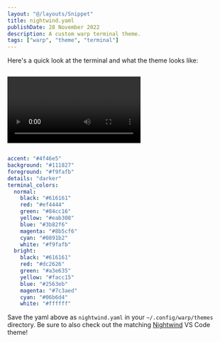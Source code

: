 ```yaml
---
layout: "@/layouts/Snippet"
title: nightwind.yaml
publishDate: 28 November 2022
description: A custom warp terminal theme.
tags: ["warp", "theme", "terminal"]
---
```


Here's a quick look at the terminal and what the theme looks like:

<video controls style="margin: 1em 0;">
    <source src="/video/warp-nightwind-demo.mp4" type="video/mp4"></source>
</video>


```yaml
accent: "#4f46e5"
background: "#111827"
foreground: "#f9fafb"
details: "darker"
terminal_colors:
  normal:
    black: "#616161"
    red: "#ef4444"
    green: "#84cc16"
    yellow: "#eab308"
    blue: "#3b82f6"
    magenta: "#8b5cf6"
    cyan: "#0891b2"
    white: "#f9fafb"
  bright:
    black: "#616161"
    red: "#dc2626"
    green: "#a3e635"
    yellow: "#facc15"
    blue: "#2563eb"
    magenta: "#7c3aed"
    cyan: "#06b6d4"
    white: "#ffffff"
```

Save the yaml above as `nightwind.yaml` in your `~/.config/warp/themes` directory. Be sure to also check out the matching [Nightwind](https://marketplace.visualstudio.com/items?itemName=RatulMaharaj.nightwind) VS Code theme!
